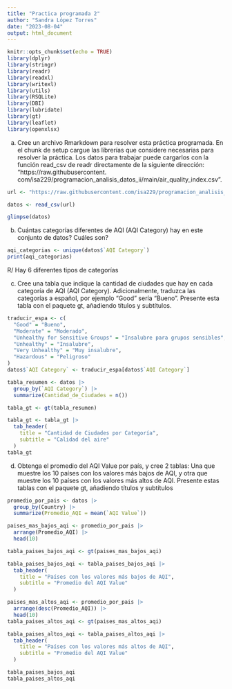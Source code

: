 ```yaml
---
title: "Practica programada 2"
author: "Sandra López Torres"
date: "2023-08-04"
output: html_document
---
```


```r
knitr::opts_chunk$set(echo = TRUE)
library(dplyr)
library(stringr)
library(readr)
library(readxl) 
library(writexl) 
library(utils)
library(RSQLite) 
library(DBI) 
library(lubridate)
library(gt)
library(leaflet)
library(openxlsx)
```


a. Cree un archivo Rmarkdown para resolver esta práctica programada. En el chunk de setup cargue las
librerías que considere necesarias para resolver la práctica. Los datos para trabajar puede cargarlos con
la función read_csv de readr directamente de la siguiente dirección: “https://raw.githubusercontent.
com/isa229/programacion_analisis_datos_ii/main/air_quality_index.csv”.

```r
url <- "https://raw.githubusercontent.com/isa229/programacion_analisis_datos_ii/main/air_quality_index.csv"

datos <- read_csv(url)

glimpse(datos)
```

b. Cuántas categorías diferentes de AQI (AQI Category) hay en este conjunto de datos? Cuáles son?

```r
aqi_categorias <- unique(datos$`AQI Category`)
print(aqi_categorias)
```
R/ Hay 6 diferentes tipos de categorías


c. Cree una tabla que indique la cantidad de ciudades que hay en cada categoría de AQI (AQI Category).
Adicionalmente, traduzca las categorías a español, por ejemplo “Good” sería “Bueno”. Presente esta
tabla con el paquete gt, añadiendo títulos y subtítulos.

```r
traducir_espa <- c(
  "Good" = "Bueno",
  "Moderate" = "Moderado",
  "Unhealthy for Sensitive Groups" = "Insalubre para grupos sensibles",
  "Unhealthy" = "Insalubre",
  "Very Unhealthy" = "Muy insalubre",
  "Hazardous" = "Peligroso"
)
datos$`AQI Category` <- traducir_espa[datos$`AQI Category`]

tabla_resumen <- datos |> 
  group_by(`AQI Category`) |> 
  summarize(Cantidad_de_Ciudades = n())

tabla_gt <- gt(tabla_resumen)

tabla_gt <- tabla_gt |> 
  tab_header(
    title = "Cantidad de Ciudades por Categoría",
    subtitle = "Calidad del aire"
  )
tabla_gt

```

d. Obtenga el promedio del AQI Value por país, y cree 2 tablas: Una que muestre los 10 países con los
valores más bajos de AQI, y otra que muestre los 10 países con los valores más altos de AQI. Presente
estas tablas con el paquete gt, añadiendo títulos y subtítulos

```r
promedio_por_pais <- datos |> 
  group_by(Country) |> 
  summarize(Promedio_AQI = mean(`AQI Value`))

paises_mas_bajos_aqi <- promedio_por_pais |> 
  arrange(Promedio_AQI) |> 
  head(10)

tabla_paises_bajos_aqi <- gt(paises_mas_bajos_aqi)

tabla_paises_bajos_aqi <- tabla_paises_bajos_aqi |> 
  tab_header(
    title = "Países con los valores más bajos de AQI",
    subtitle = "Promedio del AQI Value"
  )

paises_mas_altos_aqi <- promedio_por_pais |> 
  arrange(desc(Promedio_AQI)) |> 
  head(10)
tabla_paises_altos_aqi <- gt(paises_mas_altos_aqi)

tabla_paises_altos_aqi <- tabla_paises_altos_aqi |> 
  tab_header(
    title = "Países con los valores más altos de AQI",
    subtitle = "Promedio del AQI Value"
  )

tabla_paises_bajos_aqi
tabla_paises_altos_aqi

```
